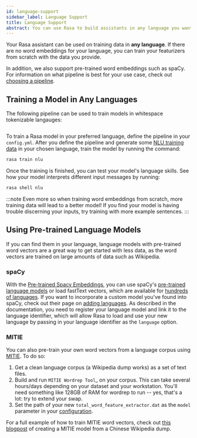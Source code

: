 ```yaml
---
id: language-support
sidebar_label: Language Support
title: Language Support
abstract: You can use Rasa to build assistants in any language you want.
---
```


Your Rasa assistant can be used on training data in **any language**.
If there are no word embeddings for your language, you can train your featurizers
from scratch with the data you provide.

In addition, we also support pre-trained word embeddings such as spaCy. For information on
what pipeline is best for your use case, check out [choosing a pipeline](./tuning-your-model.mdx#how-to-choose-a-pipeline).

## Training a Model in Any Languages

The following pipeline can be used to train models in whitespace tokenizable langauges:

```yaml-rasa (versioned_docs/version-2.4.x/sources/data/configs_for_docs/default_config.yml)
```

To train a Rasa model in your preferred language, define the pipeline in your ``config.yml``.
After you define the pipeline and generate some [NLU training data](./training-data-format.mdx)
in your chosen language, train the model by running the command:

```bash
rasa train nlu
```

Once the training is finished, you can test your model's language skills.
See how your model interprets different input messages by running:

```bash
rasa shell nlu
```

:::note
Even more so when training word embeddings from scratch, more training data will lead to a
better model! If you find your model is having trouble discerning your inputs, try training
with more example sentences.
:::

## Using Pre-trained Language Models

If you can find them in your language, language models with pre-trained word vectors are a great way to get started with less data,
as the word vectors are trained on large amounts of data such as Wikipedia.

### spaCy

With the [Pre-trained Spacy Embeddings](./components.mdx#spacynlp), you can use spaCy's
[pre-trained language models](https://spacy.io/usage/models#languages) or load fastText vectors, which are available
for [hundreds of languages](https://github.com/facebookresearch/fastText/blob/master/docs/crawl-vectors.md). If you want
to incorporate a custom model you've found into spaCy, check out their page on
[adding languages](https://spacy.io/docs/usage/adding-languages). As described in the documentation, you need to
register your language model and link it to the language identifier, which will allow Rasa to load and use your new language
by passing in your language identifier as the ``language`` option.

### MITIE

You can also pre-train your own word vectors from a language corpus using [MITIE](./components.mdx#mitienlp). To do so:

1. Get a clean language corpus (a Wikipedia dump works) as a set of text files.
2. Build and run `MITIE Wordrep Tool`_ on your corpus.
   This can take several hours/days depending on your dataset and your workstation.
   You'll need something like 128GB of RAM for wordrep to run -- yes, that's a lot: try to extend your swap.
3. Set the path of your new ``total_word_feature_extractor.dat`` as the ``model`` parameter in your
   [configuration](./components.mdx#mitienlp).

For a full example of how to train MITIE word vectors, check out
[this blogpost](http://www.crownpku.com/2017/07/27/%E7%94%A8Rasa_NLU%E6%9E%84%E5%BB%BA%E8%87%AA%E5%B7%B1%E7%9A%84%E4%B8%AD%E6%96%87NLU%E7%B3%BB%E7%BB%9F.html)
of creating a MITIE model from a Chinese Wikipedia dump.
